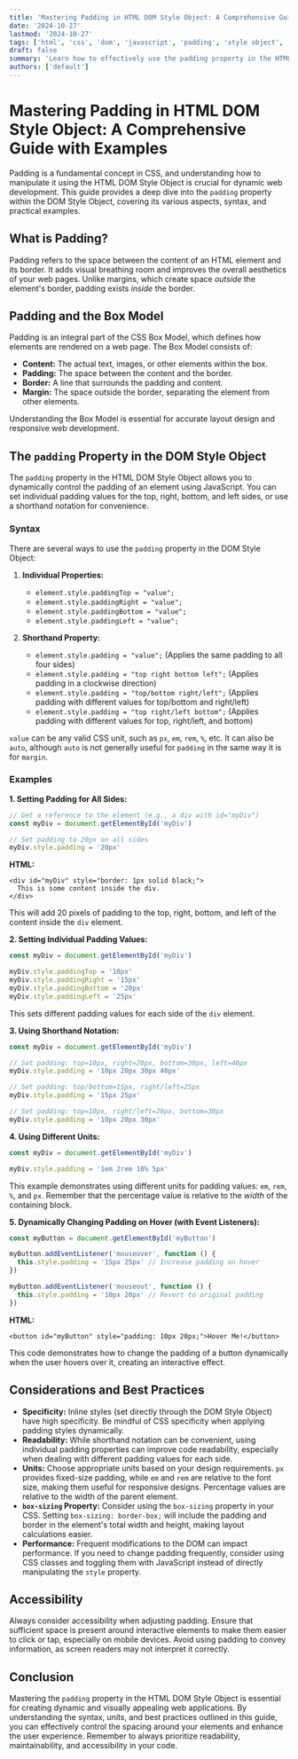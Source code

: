 ```yaml
---
title: 'Mastering Padding in HTML DOM Style Object: A Comprehensive Guide with Examples'
date: '2024-10-27'
lastmod: '2024-10-27'
tags: ['html', 'css', 'dom', 'javascript', 'padding', 'style object', 'web development']
draft: false
summary: 'Learn how to effectively use the padding property in the HTML DOM Style Object to control the space around an element content, including detailed explanations and practical code examples.'
authors: ['default']
---
```


# Mastering Padding in HTML DOM Style Object: A Comprehensive Guide with Examples

Padding is a fundamental concept in CSS, and understanding how to manipulate it using the HTML DOM Style Object is crucial for dynamic web development. This guide provides a deep dive into the `padding` property within the DOM Style Object, covering its various aspects, syntax, and practical examples.

## What is Padding?

Padding refers to the space between the content of an HTML element and its border. It adds visual breathing room and improves the overall aesthetics of your web pages. Unlike margins, which create space _outside_ the element's border, padding exists _inside_ the border.

## Padding and the Box Model

Padding is an integral part of the CSS Box Model, which defines how elements are rendered on a web page. The Box Model consists of:

- **Content:** The actual text, images, or other elements within the box.
- **Padding:** The space between the content and the border.
- **Border:** A line that surrounds the padding and content.
- **Margin:** The space outside the border, separating the element from other elements.

Understanding the Box Model is essential for accurate layout design and responsive web development.

## The `padding` Property in the DOM Style Object

The `padding` property in the HTML DOM Style Object allows you to dynamically control the padding of an element using JavaScript. You can set individual padding values for the top, right, bottom, and left sides, or use a shorthand notation for convenience.

### Syntax

There are several ways to use the `padding` property in the DOM Style Object:

1.  **Individual Properties:**

    - `element.style.paddingTop = "value";`
    - `element.style.paddingRight = "value";`
    - `element.style.paddingBottom = "value";`
    - `element.style.paddingLeft = "value";`

2.  **Shorthand Property:**

    - `element.style.padding = "value";` (Applies the same padding to all four sides)
    - `element.style.padding = "top right bottom left";` (Applies padding in a clockwise direction)
    - `element.style.padding = "top/bottom right/left";` (Applies padding with different values for top/bottom and right/left)
    - `element.style.padding = "top right/left bottom";` (Applies padding with different values for top, right/left, and bottom)

`value` can be any valid CSS unit, such as `px`, `em`, `rem`, `%`, etc. It can also be `auto`, although `auto` is not generally useful for `padding` in the same way it is for `margin`.

### Examples

**1. Setting Padding for All Sides:**

```javascript
// Get a reference to the element (e.g., a div with id="myDiv")
const myDiv = document.getElementById('myDiv')

// Set padding to 20px on all sides
myDiv.style.padding = '20px'
```

**HTML:**

```plaintext
<div id="myDiv" style="border: 1px solid black;">
  This is some content inside the div.
</div>
```

This will add 20 pixels of padding to the top, right, bottom, and left of the content inside the `div` element.

**2. Setting Individual Padding Values:**

```javascript
const myDiv = document.getElementById('myDiv')

myDiv.style.paddingTop = '10px'
myDiv.style.paddingRight = '15px'
myDiv.style.paddingBottom = '20px'
myDiv.style.paddingLeft = '25px'
```

This sets different padding values for each side of the `div` element.

**3. Using Shorthand Notation:**

```javascript
const myDiv = document.getElementById('myDiv')

// Set padding: top=10px, right=20px, bottom=30px, left=40px
myDiv.style.padding = '10px 20px 30px 40px'

// Set padding: top/bottom=15px, right/left=25px
myDiv.style.padding = '15px 25px'

// Set padding: top=10px, right/left=20px, bottom=30px
myDiv.style.padding = '10px 20px 30px'
```

**4. Using Different Units:**

```javascript
const myDiv = document.getElementById('myDiv')

myDiv.style.padding = '1em 2rem 10% 5px'
```

This example demonstrates using different units for padding values: `em`, `rem`, `%`, and `px`. Remember that the percentage value is relative to the _width_ of the containing block.

**5. Dynamically Changing Padding on Hover (with Event Listeners):**

```javascript
const myButton = document.getElementById('myButton')

myButton.addEventListener('mouseover', function () {
  this.style.padding = '15px 25px' // Increase padding on hover
})

myButton.addEventListener('mouseout', function () {
  this.style.padding = '10px 20px' // Revert to original padding
})
```

**HTML:**

```plaintext
<button id="myButton" style="padding: 10px 20px;">Hover Me!</button>
```

This code demonstrates how to change the padding of a button dynamically when the user hovers over it, creating an interactive effect.

## Considerations and Best Practices

- **Specificity:** Inline styles (set directly through the DOM Style Object) have high specificity. Be mindful of CSS specificity when applying padding styles dynamically.
- **Readability:** While shorthand notation can be convenient, using individual padding properties can improve code readability, especially when dealing with different padding values for each side.
- **Units:** Choose appropriate units based on your design requirements. `px` provides fixed-size padding, while `em` and `rem` are relative to the font size, making them useful for responsive designs. Percentage values are relative to the width of the parent element.
- **`box-sizing` Property:** Consider using the `box-sizing` property in your CSS. Setting `box-sizing: border-box;` will include the padding and border in the element's total width and height, making layout calculations easier.
- **Performance:** Frequent modifications to the DOM can impact performance. If you need to change padding frequently, consider using CSS classes and toggling them with JavaScript instead of directly manipulating the `style` property.

## Accessibility

Always consider accessibility when adjusting padding. Ensure that sufficient space is present around interactive elements to make them easier to click or tap, especially on mobile devices. Avoid using padding to convey information, as screen readers may not interpret it correctly.

## Conclusion

Mastering the `padding` property in the HTML DOM Style Object is essential for creating dynamic and visually appealing web applications. By understanding the syntax, units, and best practices outlined in this guide, you can effectively control the spacing around your elements and enhance the user experience. Remember to always prioritize readability, maintainability, and accessibility in your code.
